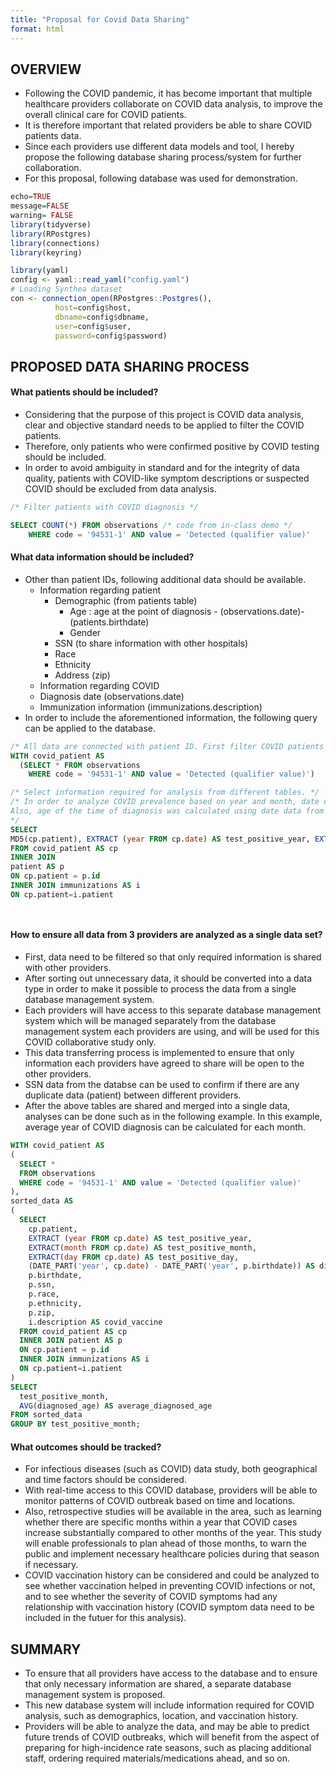 ```yaml
---
title: "Proposal for Covid Data Sharing"
format: html
---
```



## OVERVIEW

-   Following the COVID pandemic, it has become important that multiple healthcare providers collaborate on COVID data analysis, to improve the overall clinical care for COVID patients.
-   It is therefore important that related providers  be able to share COVID patients data.
-   Since each providers use different data models and tool, I hereby propose the following database sharing process/system for further collaboration.
-   For this proposal, following database was used for demonstration.

```r
echo=TRUE
message=FALSE
warning= FALSE
library(tidyverse)     
library(RPostgres)     
library(connections)   
library(keyring)    

library(yaml)
config <- yaml::read_yaml("config.yaml")
# Loading Synthea dataset
con <- connection_open(RPostgres::Postgres(),
          host=config$host,
          dbname=config$dbname,
          user=config$user,
          password=config$password)
```

## PROPOSED DATA SHARING PROCESS

#### What patients should be included?

-   Considering that the purpose of this project is COVID data analysis, clear and objective standard needs to be applied to filter the COVID patients.
-   Therefore, only patients who were confirmed positive by COVID testing should be included.
- In order to avoid ambiguity in standard and for the integrity of data quality, patients with COVID-like symptom descriptions or suspected COVID should be excluded from data analysis.

```sql
/* Filter patients with COVID diagnosis */

SELECT COUNT(*) FROM observations /* code from in-class demo */
    WHERE code = '94531-1' AND value = 'Detected (qualifier value)'
```

#### What data information should be included?

-   Other than patient IDs, following additional data should be available.
    -   Information regarding patient  
        + Demographic (from patients table)
            + Age : age at the point of diagnosis -  (observations.date)-(patients.birthdate)
            + Gender
        + SSN (to share information with other hospitals)
        + Race
        + Ethnicity
        + Address (zip)
    -   Information regarding COVID
      + Diagnosis date (observations.date)
      + Immunization information (immunizations.description)
- In order to include the aforementioned information, the following query can be applied to the database. 

```sql
/* All data are connected with patient ID. First filter COVID patients from observations table (only those who were tested and resulted in positive.) */
WITH covid_patient AS 
  (SELECT * FROM observations 
    WHERE code = '94531-1' AND value = 'Detected (qualifier value)')

/* Select information required for analysis from different tables. */
/* In order to analyze COVID prevalence based on year and month, date datatype are separated into different columns.
Also, age of the time of diagnosis was calculated using date data from observations table and patients table (birth date).
*/
SELECT 
MD5(cp.patient), EXTRACT (year FROM cp.date) AS test_positive_year, EXTRACT(month FROM cp.date) AS test_positive_month, EXTRACT(day FROM cp.date) AS test_positive_day, (DATE_PART('year', cp.date) - DATE_PART('year', p.birthdate)) AS diagnosed_age, p.birthdate, p.ssn, p.race, p.ethnicity, p.zip, i.description
FROM covid_patient AS cp
INNER JOIN
patient AS p
ON cp.patient = p.id
INNER JOIN immunizations AS i
ON cp.patient=i.patient




```

#### How to ensure all data from 3 providers are analyzed as a single data set?  

- First, data need to be filtered so that only required information is shared with other providers.
- After sorting out unnecessary data, it should be converted into a data type in order to make it possible to process the data from a single database management system. 
- Each providers will have access to this separate database management system  which will be managed separately from the database management system each providers are using, and will be used for this COVID collaborative study only.
- This data transferring process is implemented to ensure that only information each providers have agreed to share will be open to the other providers. 
- SSN data from the databse can be used to confirm if there are any duplicate data (patient) between different providers.
- After the above tables are shared and merged into a single data, analyses can be done such as in the following example. In this example, average year of COVID diagnosis can be calculated for each month. 

```sql
WITH covid_patient AS 
(
  SELECT * 
  FROM observations 
  WHERE code = '94531-1' AND value = 'Detected (qualifier value)'
), 
sorted_data AS
(
  SELECT 
    cp.patient, 
    EXTRACT (year FROM cp.date) AS test_positive_year, 
    EXTRACT(month FROM cp.date) AS test_positive_month, 
    EXTRACT(day FROM cp.date) AS test_positive_day, 
    (DATE_PART('year', cp.date) - DATE_PART('year', p.birthdate)) AS diagnosed_age, 
    p.birthdate, 
    p.ssn, 
    p.race, 
    p.ethnicity, 
    p.zip,  
    i.description AS covid_vaccine
  FROM covid_patient AS cp
  INNER JOIN patient AS p
  ON cp.patient = p.id
  INNER JOIN immunizations AS i
  ON cp.patient=i.patient
)
SELECT 
  test_positive_month, 
  AVG(diagnosed_age) AS average_diagnosed_age 
FROM sorted_data
GROUP BY test_positive_month;


```


#### What outcomes should be tracked?  

- For infectious diseases (such as COVID) data study, both geographical and time factors should be considered. 
- With real-time access to this COVID database, providers will be able to monitor patterns of COVID outbreak based on time and locations. 
- Also, retrospective studies will be available in the area, such as learning whether there are specific months within a year that COVID cases increase substantially compared to other months of the year. This study will enable professionals to plan ahead of those months, to warn the public and implement necessary healthcare policies during that season if necessary. 
- COVID vaccination history can be considered and could be analyzed to see whether vaccination helped in preventing COVID infections or not, and to see whether the severity of COVID symptoms had any relationship with vaccination history (COVID symptom data need to be included in the futuer for this analysis). 

## SUMMARY

- To ensure that all providers have access to the database and to ensure that only necessary information are shared, a separate database management system is proposed. 
- This new database system will include information required for COVID analysis, such as demographics, location, and vaccination history. 
- Providers will be able to analyze the data, and may be able to predict future trends of COVID outbreaks, which will benefit from the aspect of preparing for high-incidence rate seasons, such as placing additional staff, ordering required materials/medications ahead, and so on. 
